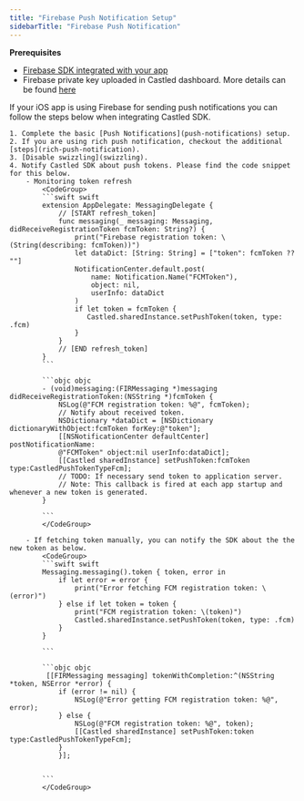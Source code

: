 ```yaml
---
title: "Firebase Push Notification Setup"
sidebarTitle: "Firebase Push Notification"
---
```


<Note>

**Prerequisites**

- [Firebase SDK integrated with your app](https://firebase.google.com/docs/ios/setup)
- Firebase private key uploaded in Castled dashboard. More details can be found [here](/developer-resources/sdk-integration/android/fcm-private-key-setup)

</Note>

If your iOS app is using Firebase for sending push notifications you can follow the steps below when integrating Castled SDK.

    1. Complete the basic [Push Notifications](push-notifications) setup.
    2. If you are using rich push notification, checkout the additional [steps](rich-push-notification).
    3. [Disable swizzling](swizzling).
    4. Notify Castled SDK about push tokens. Please find the code snippet for this below.
        - Monitoring token refresh
            <CodeGroup>
            ```swift swift
            extension AppDelegate: MessagingDelegate {
                // [START refresh_token]
                func messaging(_ messaging: Messaging, didReceiveRegistrationToken fcmToken: String?) {
                    print("Firebase registration token: \(String(describing: fcmToken))")
                    let dataDict: [String: String] = ["token": fcmToken ?? ""]
                    NotificationCenter.default.post(
                        name: Notification.Name("FCMToken"),
                        object: nil,
                        userInfo: dataDict
                    )
                    if let token = fcmToken {
                       Castled.sharedInstance.setPushToken(token, type: .fcm)
                    }
                }
                // [END refresh_token]
            }
            ```

            ```objc objc
            - (void)messaging:(FIRMessaging *)messaging didReceiveRegistrationToken:(NSString *)fcmToken {
                NSLog(@"FCM registration token: %@", fcmToken);
                // Notify about received token.
                NSDictionary *dataDict = [NSDictionary dictionaryWithObject:fcmToken forKey:@"token"];
                [[NSNotificationCenter defaultCenter] postNotificationName:
                @"FCMToken" object:nil userInfo:dataDict];
                [[Castled sharedInstance] setPushToken:fcmToken type:CastledPushTokenTypeFcm];
                // TODO: If necessary send token to application server.
                // Note: This callback is fired at each app startup and whenever a new token is generated.
            }

            ```
            </CodeGroup>

        - If fetching token manually, you can notify the SDK about the the new token as below.
            <CodeGroup>
            ```swift swift
            Messaging.messaging().token { token, error in
                if let error = error {
                    print("Error fetching FCM registration token: \(error)")
                } else if let token = token {
                    print("FCM registration token: \(token)")
                    Castled.sharedInstance.setPushToken(token, type: .fcm)
                }
            }

            ```

            ```objc objc
             [[FIRMessaging messaging] tokenWithCompletion:^(NSString *token, NSError *error) {
                if (error != nil) {
                    NSLog(@"Error getting FCM registration token: %@", error);
                } else {
                    NSLog(@"FCM registration token: %@", token);
                    [[Castled sharedInstance] setPushToken:token type:CastledPushTokenTypeFcm];
                }
                }];


            ```
            </CodeGroup>
